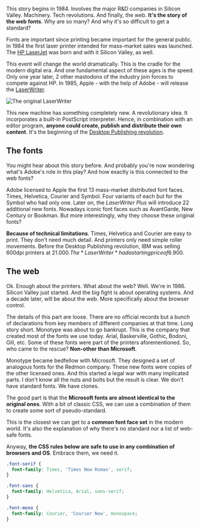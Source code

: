 
This story begins in 1984. Involves the major R&D companies in Silicon Valley. Machinery. Tech revolutions. And finally, the web.
**It's the story of the web fonts**. Why are so many? And why it's so difficult to get a standard?

Fonts are important since printing became important for the general public. In 1984 the first laser printer intended for mass-market sales was launched. The [HP LaserJet](https://en.wikipedia.org/wiki/HP_LaserJet) was born and with it Silicon Valley, as well.

This event will change the world dramatically. This is the cradle for the modern digital era. And one fundamental aspect of these ages is the speed. Only one year later, 2 other mastodons of the industry join forces to compete against HP. In 1985, Apple - with the help of Adobe - will release the [LaserWriter](https://en.wikipedia.org/wiki/LaserWriter).

![The original LaserWriter](laserwriter.jpeg)

This new machine has something completely new. A revolutionary idea. It incorporates a built-in PostScript interpreter. Hence, in combination with an editor program, **anyone could create, publish and distribute their own content**. It's the beginning of the [Desktop Publishing revolution](https://en.wikipedia.org/wiki/Desktop_publishing).

## The fonts

You might hear about this story before. And probably you're now wondering what's Adobe's role in this play? And how exactly is this connected to the web fonts?

Adobe licensed to Apple the first 13 mass-market distributed font faces. Times, Helvetica, Courier and Symbol. Four variants of each but for the Symbol who had only one. Later on, the _LaserWriter Plus_ will introduce 22 additional new fonts. Nowadays iconic font faces such as AvantGarde, New Century or Bookman. But more interestingly, why they choose these original fonts?

**Because of technical limitations**. Times, Helvetica and Courier are easy to print. They don't need much detail. And printers only need simple roller movements. Before the Desktop Publishing revolution, IBM was selling 600dpi printers at 21.000$. The *LaserWriter* had a starting price of 6.900$.

## The web

Ok. Enough about the printers. What about the web? Well. We're in 1986. Silicon Valley just started. And the big fight is about operating systems. And a decade later, will be about the web. More specifically about the browser control.

The details of this part are loose. There are no official records but a bunch of declarations from key members of different companies at that time. Long story short. Monotype was about to go bankrupt. This is the company that created most of the fonts we use today. Arial, Baskerville, Gothic, Bodoni, Gill, etc. Some of these fonts were part of the printers aforementioned. So, who came to the rescue? **Non-other than Microsoft**.

Monotype became bedfellow with Microsoft. They designed a set of analogous fonts for the Redmon company. These new fonts were copies of the other licensed ones. And this started a legal war with many implicated parts. I don't know all the nuts and bolts but the result is clear. We don't have standard fonts. We have clones.

The good part is that the **Microsoft fonts are almost identical to the original ones**. With a bit of classic CSS, we can use a combination of them to create some sort of pseudo-standard.

This is the closest we can get to a **common font face set** in the modern world. It's also the explanation of why there's no standard nor a list of web-safe fonts.

Anyway, **the CSS rules below are safe to use in any combination of browsers and OS**. Embrace them, we need it.

<style jsx>{`
  code span:nth-child(-n + 17) {
    font-family: Times, 'Times New Roman', serif;
    font-size: 1.125rem;
  }
  code span:nth-child(n + 18):nth-child(-n + 32) {
    font-family: Helvetica, Arial, sans-serif;
    font-size: 1rem;
  }
  code span:nth-child(n + 33) {
    font-family: Courier, 'Courier New', monospace;
    font-size: 1rem;
  }
`}</style>

```css
.font-serif {
  font-family: Times, 'Times New Roman', serif;
}

.font-sans {
  font-family: Helvetica, Arial, sans-serif;
}

.font-mono {
  font-family: Courier, 'Courier New', monospace;
}
```

